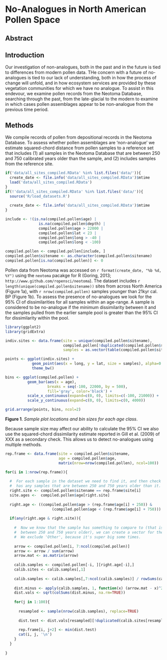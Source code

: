 No-Analogues in North American Pollen Space
========================================================

Abstract
------------------------

Introduction
------------------------
Our investigation of non-analogues, both in the past and in the future is tied to differences from modern pollen data.  THe concern with a future of no-analogues is tied to our lack of understanding, both in how the process of change will unfold, and in how ecosystem services are provided by these vegetation communities for which we have no analogue.
To assist in this endevour, we examine pollen records from the Neotoma Database, searching through the past, from the late-glacial to the modern to examine in which cases pollen assemblages appear to be non-analogue from the previous time period.

Methods
------------------------
We compile records of pollen from depositional records in the Neotoma Database.  To assess whether pollen assemblages are 'non-analogue' we estimate squared-chord distance from pollen samples to a reference set that includes (1) all samples in the Neotoma Database that are between 250 and 750 calibrated years older than the sample, and (2) includes samples from the reference site.

```r

if('data/all_sites_compiled.RData' %in% list.files('data/')){
  create_date <- file.info('data/all_sites_compiled.RData')$mtime  
  load('data/all_sites_compiled.RData')
}
if(!'data/all_sites_compiled.RData' %in% list.files('data/')){
  source('R/load_datasets.R')
  
  create_date <- file.info('data/all_sites_compiled.RData')$mtime
}

include <- !(is.na(compiled.pollen$age) | 
               is.na(compiled.pollen$depth) | 
               compiled.pollen$age > 22000 |
               compiled.pollen$lat < 23 |
               compiled.pollen$long > -40 |
               compiled.pollen$long < -100)

compiled.pollen <- compiled.pollen[include, ]
compiled.pollen$sitename <- as.character(compiled.pollen$sitename)
compiled.pollen[is.na(compiled.pollen)] <- 0

```
Pollen data from Neotoma was accessed on `r format(create_date, "%b %d, %Y")` using the `neotoma` pacakge for R (Goring, 2013; `http://www.github.com/ropensci/neotoma`).  The dataset includes `r length(unique(compiled.pollen$sitename))` sites from across North America (Figure 1a), with `r nrow(compiled.pollen)` samples younger than 21kyr cal. BP (Figure 1b).  To assess the presence of no-analogues we look for the 95% CI of dissimilarities for all samples within an age-range.  A sample is considered to be no-analogue if the minimum dissimilarity between it and the samples pulled from the earlier sample pool is greater than the 95% CI  for dissimilarity within the pool.

```r
library(ggplot2)
library(gridExtra)

indiv.sites <- data.frame(site = unique(compiled.pollen$sitename),
                          compiled.pollen[!duplicated(compiled.pollen$sitename), 4:5],
                          samples = as.vector(table(compiled.pollen$sitename)))

points <- ggplot(indiv.sites) + 
            geom_point(aes(x = long, y = lat, size = samples), alpha=0.3) +
            theme_bw()

bins <- ggplot(compiled.pollen) + 
          geom_bar(aes(x = age), 
                   breaks = seq(-100, 22000, by = 500), 
                   fill='gray', color='black') +
          scale_x_continuous(expand=c(0, 0), limits=c(-100, 21000)) +
          scale_y_continuous(expand=c(0, 0), limits=c(0, 4000))

grid.arrange(points, bins, ncol=2)

```
**Figure 1**. *Sample plot locations and bin sizes for each age class*.

Because sample size may affect our ability to calculate the 95% CI we also use the squared-chord dissimilarity estimate reported in Gill et al. (2009) of XXX as a secondary check.  This allows us to detect no-analogues using multiple methods.


```r

rep.frame <- data.frame(site = compiled.pollen$sitename,
                        age = compiled.pollen$age,
                        matrix(nrow=nrow(compiled.pollen), ncol=100))

for(i in 1:nrow(rep.frame)){
  
  #  For each sample in the dataset we need to find it, and then check if it
  #  has any samples that are between 250 and 750 years older than it.
  right.site <- compiled.pollen$sitename == rep.frame$site[i]
  site.ages <-  compiled.pollen$age[right.site]
  
  right.age <- ((compiled.pollen$age > (rep.frame$age[i] + 250)) & 
                     (compiled.pollen$age < (rep.frame$age[i] + 750)))
  
  if(any(right.age & right.site)){
    
    #  Now we know that the sample has something to compare to (that is 
    #  between 250 and 750 years older), we can create a vector for the sample.
    #  We exclude 'Other', because it's super big some times.
    
    arrow <- compiled.pollen[i, 7:ncol(compiled.pollen)]
    arrow <- arrow / sum(arrow)
    arrow.mat <- as.matrix(arrow)
    
    calib.samples <- compiled.pollen[-i, ][right.age[-i],]
    calib.sites <- calib.samples[,1]
    
    calib.samples <- calib.samples[,7:ncol(calib.samples)] / rowSums(calib.samples[,7:ncol(calib.samples)])
    
    dist.minus <- apply(calib.samples, 1, function(x) (arrow.mat - x)^2)
    dist.vals <- sqrt(colSums(dist.minus, na.rm=TRUE))
    
    for(j in 1:100){
      
      resampled <- sample(nrow(calib.samples), replace=TRUE)
      
      dist.test <- dist.vals[resampled][!duplicated(calib.sites[resampled])]
      
      rep.frame[i, j+2] <- min(dist.test)
      cat(i, j, '\n')
    }
  }
  
}

```
